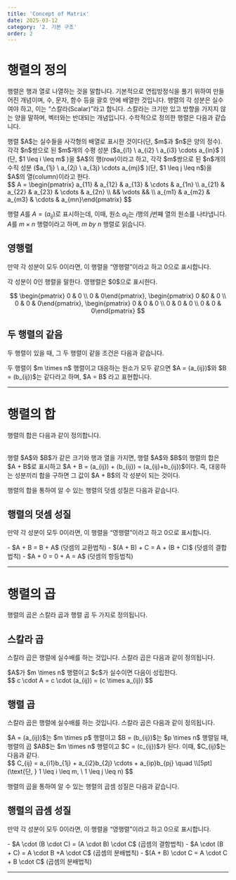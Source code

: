 ```yaml
---
title: 'Concept of Matrix'
date: 2025-03-12
category: '2. 기본 구조'
order: 2
---
```


# 행렬의 정의

행렬은 행과 열로 나열하는 것을 말합니다. 기본적으로 연립방정식을 풀기 위하여 만들어진 개념이며, 수, 문자, 함수 등을 괄호 안에 배열한 것입니다. 행렬의 각 성분은 실수여야 하고, 이는 “스칼라(Scalar)”라고 합니다. 스칼라는 크기만 있고 방향을 가지지 않는 양을 말하며, 벡터와는 반대되는 개념입니다. 수학적으로 정의한 행렬은 다음과 같습니다.

<Callout title="행렬 (정의)">
  행렬 $A$는 실수들을 사각형의 배열로 표시한 것이다(단, $m$과 $n$은 양의 정수). 
  
  <br/>
  각각 $n$쌍으로 된 $m$개의 수평 성분 ($a_{i1} \ a_{i2} \ a_{i3} \cdots a_{in}$ ) (단, $1 \leq i \leq m$ )을 $A$의 행(row)이라고 하고, 각각 $m$쌍으로 된 $n$개의 수직 성분 ($a_{1j} \ a_{2j} \ a_{3j} \cdots a_{mj}$ )(단, $1 \leq j \leq n$)을 $A$의 열(column)이라고 한다.
  <br/>
<BlockMath>$$ A = \begin{pmatrix} a_{11} & a_{12} & a_{13} & \cdots & a_{1n} \\ a_{21} & a_{22} & a_{23} & \cdots & a_{2n} \\ && \vdots && \\ a_{m1} & a_{m2} & a_{m3} & \cdots & a_{mn}\end{pmatrix} $$</BlockMath>

</Callout>

행렬 $A$를 $A = (a_{ij})$로 표시하는데, 이때, 원소 $a_{ij}$는 $i$행의 $j$번째 열의 원소를 나타냅니다. $A$를 $m \times n$ 행렬이라고 하며, $m \ by \ n$ 행렬로 읽습니다.

## 영행렬

만약 각 성분이 모두 0이라면, 이 행렬을 “영행렬”이라고 하고 0으로 표시합니다.

<Callout title="영행렬 (정의)">
  각 성분이 0인 행렬을 말한다. 영행렬은 $0$으로 표시한다.

  <br/>
  
  <BlockMath>$$ \begin{pmatrix} 0 & 0 \\ 0 & 0\end{pmatrix}, \begin{pmatrix} 0 &0 & 0 \\ 0 & 0 & 0\end{pmatrix}, \begin{pmatrix} 0 & 0 & 0 \\ 0 & 0 & 0 \\ 0 & 0 & 0\end{pmatrix} $$</BlockMath>
</Callout>

## 두 행렬의 같음

두 행렬이 있을 때, 그 두 행렬이 같을 조건은 다음과 같습니다.

<Callout title="두 행렬의 같음 (정의)">
  두 행렬이 $m \times n$ 행렬이고 대응하는 원소가 모두 같으면 $A = (a_{ij})$와
  $B = (b_{ij})$는 같다라고 하며, $A = B$ 라고 표현합니다.
</Callout>

---

# 행렬의 합

행렬의 합은 다음과 같이 정의합니다.

<br />

<Callout title="행렬의 합 (정의)">
  행렬 $A$와 $B$가 같은 크기와 행과 열을 가지면, 행렬 $A$와 $B$의 행렬의 합은 $A + B$로 표시하고 $A + B = (a_{ij}) + (b_{ij}) = (a_{ij}+b_{ij})$이다. 즉, 대응하는 성분끼리 합을 구하면 그 값이 $A + B$의 각 성분이 되는 것이다.

</Callout>

행렬의 합을 통하여 알 수 있는 행렬의 덧셈 성질은 다음과 같습니다.

## 행렬의 덧셈 성질

만약 각 성분이 모두 0이라면, 이 행렬을 “영행렬”이라고 하고 0으로 표시합니다.

<Callout type="tip" title="행렬의 덧셈 성질 (정리)">
  - $A + B = B + A$ (덧셈의 교환법칙) 
  - $(A + B) + C = A + (B + C)$ (덧셈의
  결합법칙) 
  - $A + 0 = 0 + A = A$ (덧셈의 항등법칙)
</Callout>

---

# 행렬의 곱

행렬의 곱은 스칼라 곱과 행렬 곱 두 가지로 정의됩니다.

## 스칼라 곱

스칼라 곱은 행렬에 실수배를 하는 것입니다. 스칼라 곱은 다음과 같이 정의됩니다.

<Callout title="행렬의 곱 (정의)">
  $A$가 $m \times n$ 행렬이고 $c$가 실수이면 다음이 성립한다.
  <br />
  <BlockMath>
    $$ c \cdot A = c \cdot (a_{ij}) = (c \times a_{ij}) $$
  </BlockMath>
</Callout>

## 행렬 곱

스칼라 곱은 행렬에 실수배를 하는 것입니다. 스칼라 곱은 다음과 같이 정의됩니다.

<Callout title="행렬의 곱 (정의)">
$A = (a_{ij})$는 $m \times p$ 행렬이고 $B = (b_{ij})$는 $p \times n$ 행렬일 때, 행렬의 곱 $AB$는 $m \times n$ 행렬이고 $C = (c_{ij})$가 된다. 이때, $C_{ij}$는 다음과 같다.
<br/>
<BlockMath>$$ C_{ij} = a_{i1}b_{1j} + a_{i2}b_{2j} \cdots + a_{ip}b_{pj} \quad \\[5pt] (\text{단, } 1 \leq i \leq m, \ 1 \leq j \leq n) $$</BlockMath>
</Callout>

행렬의 곱을 통하여 알 수 있는 행렬의 곱셈 성질은 다음과 같습니다.

## 행렬의 곱셈 성질

만약 각 성분이 모두 0이라면, 이 행렬을 “영행렬”이라고 하고 0으로 표시합니다.

<Callout type="tip" title="행렬의 덧셈 성질 (정리)">
- $A \cdot (B \cdot C) = (A \cdot B) \cdot C$ (곱셈의 결함법칙)
- $A \cdot (B + C) = A \cdot B +A \cdot C$ (곱셈의 분배법칙)
- $(A + B) \cdot C = A \cdot C + B \cdot C$ (곱셈의 분배법칙) 
</Callout>

---